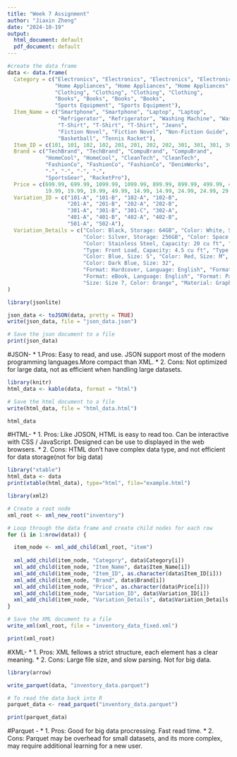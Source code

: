 ---
title: "Week 7 Assignment"
author: "Jiaxin Zheng"
date: "2024-10-19"
output:
  html_document: default
  pdf_document: default
---

```{r}
#create the data frame
data <- data.frame(
  Category = c("Electronics", "Electronics", "Electronics", "Electronics", 
               "Home Appliances", "Home Appliances", "Home Appliances", "Home Appliances", 
               "Clothing", "Clothing", "Clothing", "Clothing", 
               "Books", "Books", "Books", "Books", 
               "Sports Equipment", "Sports Equipment"),
  Item_Name = c("Smartphone", "Smartphone", "Laptop", "Laptop", 
                "Refrigerator", "Refrigerator", "Washing Machine", "Washing Machine", 
                "T-Shirt", "T-Shirt", "T-Shirt", "Jeans", 
                "Fiction Novel", "Fiction Novel", "Non-Fiction Guide", "Non-Fiction Guide", 
                "Basketball", "Tennis Racket"),
  Item_ID = c(101, 101, 102, 102, 201, 201, 202, 202, 301, 301, 301, 302, 401, 401, 402, 402, 501, 502),
  Brand = c("TechBrand", "TechBrand", "CompuBrand", "CompuBrand", 
            "HomeCool", "HomeCool", "CleanTech", "CleanTech", 
            "FashionCo", "FashionCo", "FashionCo", "DenimWorks", 
            "-", "-", "-", "-", 
            "SportsGear", "RacketPro"),
  Price = c(699.99, 699.99, 1099.99, 1099.99, 899.99, 899.99, 499.99, 499.99, 
            19.99, 19.99, 19.99, 49.99, 14.99, 14.99, 24.99, 24.99, 29.99, 89.99),
  Variation_ID = c("101-A", "101-B", "102-A", "102-B", 
                   "201-A", "201-B", "202-A", "202-B", 
                   "301-A", "301-B", "301-C", "302-A", 
                   "401-A", "401-B", "402-A", "402-B", 
                   "501-A", "502-A"),
  Variation_Details = c("Color: Black, Storage: 64GB", "Color: White, Storage: 128GB", 
                        "Color: Silver, Storage: 256GB", "Color: Space Gray, Storage: 512GB", 
                        "Color: Stainless Steel, Capacity: 20 cu ft", "Color: White, Capacity: 18 cu ft", 
                        "Type: Front Load, Capacity: 4.5 cu ft", "Type: Top Load, Capacity: 5.0 cu ft", 
                        "Color: Blue, Size: S", "Color: Red, Size: M", "Color: Green, Size: L", 
                        "Color: Dark Blue, Size: 32", 
                        "Format: Hardcover, Language: English", "Format: Paperback, Language: Spanish", 
                        "Format: eBook, Language: English", "Format: Paperback, Language: French", 
                        "Size: Size 7, Color: Orange", "Material: Graphite, Color: Black")
)
```


```{r}
library(jsonlite)
```

```{r}
json_data <- toJSON(data, pretty = TRUE)
write(json_data, file = "json_data.json")

# Save the json document to a file
print(json_data)
```
#JSON- * 1.Pros: Easy to read, and use. JSON support most of the modern programming languages.More compact than XML.
       * 2. Cons: Not optimized for large data, not as efficient when handling large datasets. 


```{r First soultion}
library(knitr)
html_data <- kable(data, format = "html")

# Save the html document to a file
write(html_data, file = "html_data.html")

html_data
```
#HTML- * 1. Pros: Like JOSON, HTML is easy to read too. Can be interactive with CSS / JavaScript. Designed can be use to displayed in the web browsers.
       * 2. Cons: HTML don't have complex data type, and not efficient for data storage(not for big data)
       
       

```{r Second soultion}
library("xtable")
html_data <- data
print(xtable(html_data), type="html", file="example.html")
```

```{r}
library(xml2)

# Create a root node
xml_root <- xml_new_root("inventory")

# Loop through the data frame and create child nodes for each row
for (i in 1:nrow(data)) {

  item_node <- xml_add_child(xml_root, "item")
  
  xml_add_child(item_node, "Category", data$Category[i])
  xml_add_child(item_node, "Item_Name", data$Item_Name[i])
  xml_add_child(item_node, "Item_ID", as.character(data$Item_ID[i]))
  xml_add_child(item_node, "Brand", data$Brand[i])
  xml_add_child(item_node, "Price", as.character(data$Price[i]))
  xml_add_child(item_node, "Variation_ID", data$Variation_ID[i])
  xml_add_child(item_node, "Variation_Details", data$Variation_Details[i])
}

# Save the XML document to a file
write_xml(xml_root, file = "inventory_data_fixed.xml")

print(xml_root)
```

#XML- * 1. Pros: XML fellows a strict structure, each element has a clear meaning.
      * 2. Cons: Large file size, and slow parsing. Not for big data.
       


```{r}
library(arrow)

write_parquet(data, "inventory_data.parquet")

# To read the data back into R
parquet_data <- read_parquet("inventory_data.parquet")

print(parquet_data)
```
#Parquet - * 1. Pros: Good for big data procressing. Fast read time.
           * 2. Cons: Parquet may be overhead for small datasets, and its more complex, may require additional learning for a new user.

